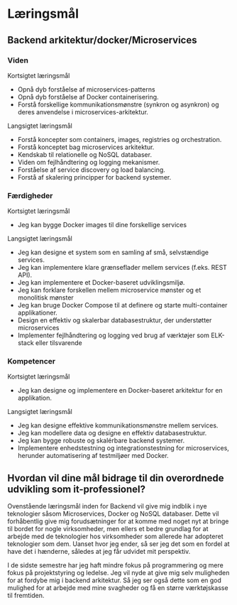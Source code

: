 # Læringsmål

## Backend arkitektur/docker/Microservices

### **Viden**

Kortsigtet læringsmål

- Opnå dyb forståelse af microservices-patterns  
- Opnå dyb forståelse af Docker containerisering.  
- Forstå forskellige kommunikationsmønstre (synkron og asynkron) og deres anvendelse i microservices-arkitektur.


Langsigtet læringsmål

- Forstå koncepter som containers, images, registries og orchestration.  
- Forstå konceptet bag microservices arkitektur.  
- Kendskab til relationelle og NoSQL databaser.  
- Viden om fejlhåndtering og logging mekanismer.  
- Forståelse af service discovery og load balancing.  
- Forstå af skalering principper for backend systemer.

### **Færdigheder**

Kortsigtet læringsmål

- Jeg kan bygge Docker images til dine forskellige services

Langsigtet læringsmål

- Jeg kan designe et system som en samling af små, selvstændige services.  
- Jeg kan implementere klare grænseflader mellem services (f.eks. REST API).  
- Jeg kan implementere et Docker-baseret udviklingsmiljø.  
- Jeg kan forklare forskellen mellem microservice mønster og et monolitisk mønster  
- Jeg kan bruge Docker Compose til at definere og starte multi-container applikationer.  
- Design en effektiv og skalerbar databasestruktur, der understøtter microservices  
- Implementer fejlhåndtering og logging ved brug af værktøjer som ELK-stack eller tilsvarende

### **Kompetencer**

Kortsigtet læringsmål

- Jeg kan designe og implementere en Docker-baseret arkitektur for en applikation.

Langsigtet læringsmål

- Jeg kan designe effektive kommunikationsmønstre mellem services.  
- Jeg kan modellere data og designe en effektiv databasestruktur.  
- Jeg kan bygge robuste og skalérbare backend systemer.  
- Implementere enhedstestning og integrationstestning for microservices, herunder automatisering af testmiljøer med Docker.

## Hvordan vil dine mål bidrage til din overordnede udvikling som it-professionel?

Ovenstående læringsmål inden for Backend vil give mig indblik i nye teknologier såsom Microservices, Docker og NoSQL databaser. Dette vil forhåbentlig give mig forudsætninger for at komme med noget nyt at bringe til bordet for nogle virksomheder, men ellers et bedre grundlag for at arbejde med de teknologier hos virksomheder som allerede har adopteret teknologier som dem. Uanset hvor jeg ender, så ser jeg det som en fordel at have det i hænderne, således at jeg får udvidet mit perspektiv. 

I de sidste semestre har jeg haft mindre fokus på programmering og mere fokus på projektstyring og ledelse. Jeg vil nyde at give mig selv muligheden for at fordybe mig i backend arkitektur. Så jeg ser også dette som en god mulighed for at arbejde med mine svagheder og få en større værktøjskasse til fremtiden.